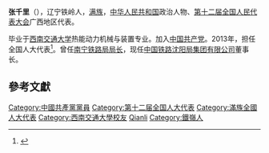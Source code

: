 {{Otheruses|other=名为张千里的其他人物|张人骏}}

'''张千里'''（{{bd|1967年||}}），辽宁铁岭人，[[满族|满族]]，[[中华人民共和国|中华人民共和国]]政治人物、[[第十二届全国人民代表大会|第十二届全国人民代表大会]]广西地区代表。

毕业于[[西南交通大学|西南交通大学]]热能动力机械与装置专业。加入[[中国共产党|中国共产党]]。2013年，担任全国人大代表<ref>{{cite news|title=全国人大代表信息-张千里|url= http://210.82.31.1:8084/delegate/viewDelegate.action?dbid=121966|accessdate=2013-04-05|newspaper=全国人大网|archive-url=https://web.archive.org/web/20160306052329/http://www.npc.gov.cn/delegate/viewDelegate.action?dbid=121966|archive-date=2016-03-06|dead-url=yes}}</ref>。曾任[[中国铁路南宁局集团有限公司|南宁铁路局局长]]，现任[[中国铁路沈阳局集团有限公司|中国铁路沈阳局集团有限公司]]董事长。

==參考文獻==
{{reflist}}
{{中国政治人物小作品}}

{{DEFAULTSORT:Zhang, Qianli}}
[[Category:中國共產黨黨員|Category:中國共產黨黨員]]
[[Category:第十二届全国人大代表|Category:第十二届全国人大代表]]
[[Category:滿族全國人大代表|Category:滿族全國人大代表]]
[[Category:西南交通大學校友|Category:西南交通大學校友]]
[[Category:張姓|Qianli]]
[[Category:鐵嶺人|Category:鐵嶺人]]